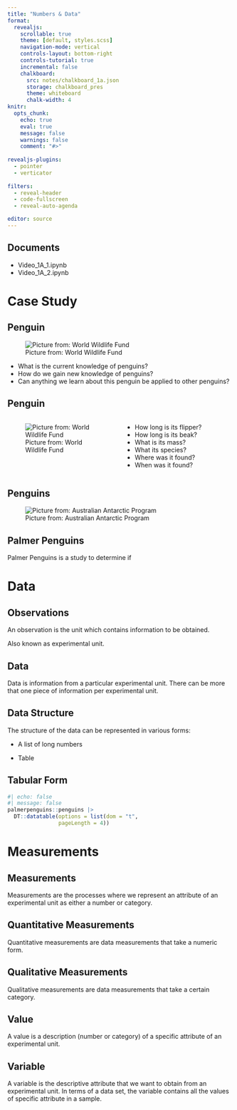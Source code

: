 ```yaml
---
title: "Numbers & Data"
format:
  revealjs:
    scrollable: true
    theme: [default, styles.scss]
    navigation-mode: vertical
    controls-layout: bottom-right
    controls-tutorial: true
    incremental: false 
    chalkboard:
      src: notes/chalkboard_1a.json
      storage: chalkboard_pres
      theme: whiteboard
      chalk-width: 4
knitr:
  opts_chunk: 
    echo: true
    eval: true
    message: false
    warnings: false
    comment: "#>" 
    
revealjs-plugins:
  - pointer
  - verticator
  
filters: 
  - reveal-header
  - code-fullscreen
  - reveal-auto-agenda

editor: source
---
```


## Documents

-   Video_1A_1.ipynb
-   Video_1A_2.ipynb

# Case Study

## Penguin

![Picture from: World Wildlife Fund](https://www.wwf.org.uk/sites/default/files/styles/fundraising_slice_1900/public/2016-10/Original_WW22776.jpg){fig-align="center"}

::: notes
-   What is the current knowledge of penguins?
-   How do we gain new knowledge of penguins?
-   Can anything we learn about this penguin be applied to other penguins?
:::

## Penguin

::: columns
::: {.column width="50%"}
![Picture from: World Wildlife Fund](https://www.wwf.org.uk/sites/default/files/styles/fundraising_slice_1900/public/2016-10/Original_WW22776.jpg){fig-align="center"}
:::

::: {.column width="50%"}
::: incremental
-   How long is its flipper?
-   How long is its beak?
-   What is its mass?
-   What its species?
-   Where was it found?
-   When was it found?
:::
:::
:::

## Penguins

![Picture from: Australian Antarctic Program](https://www.antarctica.gov.au/site/assets/files/19882/rs1662_aad.600x514.jpg){fig-align="center"}

## Palmer Penguins

Palmer Penguins is a study to determine if 

# Data

## Observations

An observation is the unit which contains information to be obtained.\

::: fragment
Also known as experimental unit.
:::

## Data

Data is information from a particular experimental unit. There can be more that one piece of information per experimental unit.

## Data Structure

The structure of the data can be represented in various forms:

-   A list of long numbers

-   Table

## Tabular Form

```r
#| echo: false
#| message: false
palmerpenguins::penguins |> 
  DT::datatable(options = list(dom = "t",
                pageLength = 4))

```

# Measurements

## Measurements

Measurements are the processes where we represent an attribute of an experimental unit as either a number or category.

## Quantitative Measurements

Quantitative measurements are data measurements that take a numeric form.

## Qualitative Measurements

Qualitative measurements are data measurements that take a certain category.

## Value

A value is a description (number or category) of a specific attribute of an experimental unit.

## Variable

A variable is the descriptive attribute that we want to obtain from an experimental unit. In terms of a data set, the variable contains all the values of specific attribute in a sample.
